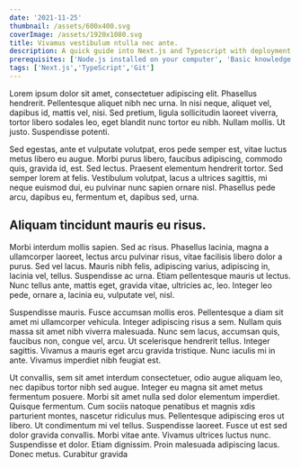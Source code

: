 ```yaml
---
date: '2021-11-25'
thumbnail: /assets/600x400.svg
coverImage: /assets/1920x1080.svg
title: Vivamus vestibulum ntulla nec ante.
description: A quick guide into Next.js and Typescript with deployment to vercel
prerequisites: ['Node.js installed on your computer', 'Basic knowledge working with Next.js and TypeScript']
tags: ['Next.js','TypeScript','Git']
---
```


<Prerequisites />

<Tags />

Lorem ipsum dolor sit amet, consectetuer adipiscing elit. Phasellus hendrerit. Pellentesque aliquet nibh nec urna. In nisi neque, aliquet vel, dapibus id, mattis vel, nisi. Sed pretium, ligula sollicitudin laoreet viverra, tortor libero sodales leo, eget blandit nunc tortor eu nibh. Nullam mollis. Ut justo. Suspendisse potenti.

<GistEmbed id="0bbdbd731e021604b780314d81584c0d" />

Sed egestas, ante et vulputate volutpat, eros pede semper est, vitae luctus metus libero eu augue. Morbi purus libero, faucibus adipiscing, commodo quis, gravida id, est. Sed lectus. Praesent elementum hendrerit tortor. Sed semper lorem at felis. Vestibulum volutpat, lacus a ultrices sagittis, mi neque euismod dui, eu pulvinar nunc sapien ornare nisl. Phasellus pede arcu, dapibus eu, fermentum et, dapibus sed, urna.

## Aliquam tincidunt mauris eu risus.

Morbi interdum mollis sapien. Sed ac risus. Phasellus lacinia, magna a ullamcorper laoreet, lectus arcu pulvinar risus, vitae facilisis libero dolor a purus. Sed vel lacus. Mauris nibh felis, adipiscing varius, adipiscing in, lacinia vel, tellus. Suspendisse ac urna. Etiam pellentesque mauris ut lectus. Nunc tellus ante, mattis eget, gravida vitae, ultricies ac, leo. Integer leo pede, ornare a, lacinia eu, vulputate vel, nisl.

<GistEmbed id="0bbdbd731e021604b780314d81584c0d" />

Suspendisse mauris. Fusce accumsan mollis eros. Pellentesque a diam sit amet mi ullamcorper vehicula. Integer adipiscing risus a sem. Nullam quis massa sit amet nibh viverra malesuada. Nunc sem lacus, accumsan quis, faucibus non, congue vel, arcu. Ut scelerisque hendrerit tellus. Integer sagittis. Vivamus a mauris eget arcu gravida tristique. Nunc iaculis mi in ante. Vivamus imperdiet nibh feugiat est.

Ut convallis, sem sit amet interdum consectetuer, odio augue aliquam leo, nec dapibus tortor nibh sed augue. Integer eu magna sit amet metus fermentum posuere. Morbi sit amet nulla sed dolor elementum imperdiet. Quisque fermentum. Cum sociis natoque penatibus et magnis xdis parturient montes, nascetur ridiculus mus. Pellentesque adipiscing eros ut libero. Ut condimentum mi vel tellus. Suspendisse laoreet. Fusce ut est sed dolor gravida convallis. Morbi vitae ante. Vivamus ultrices luctus nunc. Suspendisse et dolor. Etiam dignissim. Proin malesuada adipiscing lacus. Donec metus. Curabitur gravida
